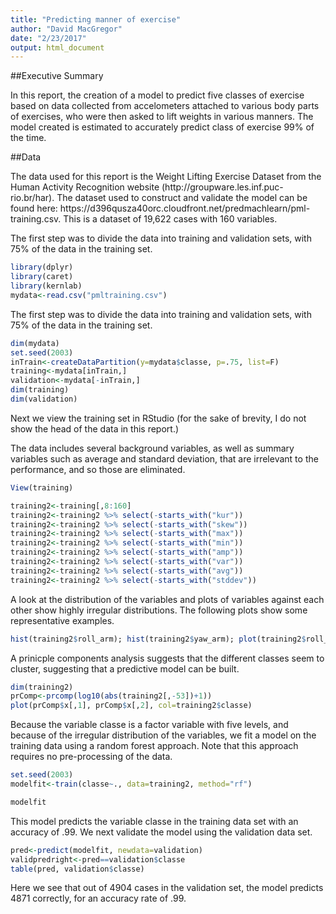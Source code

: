 ```yaml
---
title: "Predicting manner of exercise"
author: "David MacGregor"
date: "2/23/2017"
output: html_document
---
```

##Executive Summary

In this report, the creation of a model to predict five classes of exercise based on data collected from accelometers attached to various body parts of exercises, who were then asked to lift weights in various manners. The model created is estimated to accurately predict class of exercise 99% of the time.

##Data

The data used for this report is the Weight Lifting Exercise Dataset from the Human Activity Recognition website (http://groupware.les.inf.puc-rio.br/har). The dataset used to construct and validate the model can be found here: https://d396qusza40orc.cloudfront.net/predmachlearn/pml-training.csv. This is a dataset of 19,622 cases with 160 variables. 

The first step was to divide the data into training and validation sets, with 75% of the data in the training set.


```r
library(dplyr)
library(caret)
library(kernlab)
mydata<-read.csv("pmltraining.csv")
```

The first step was to divide the data into training and validation sets, with 75% of the data in the training set.
```r
dim(mydata)
set.seed(2003)
inTrain<-createDataPartition(y=mydata$classe, p=.75, list=F)
training<-mydata[inTrain,]
validation<-mydata[-inTrain,]
dim(training)
dim(validation)
```
Next we view the training set in RStudio (for the sake of brevity, I do not show the head of the data in this report.)

The data includes several background variables, as well as summary variables such as average and standard deviation, that are irrelevant to the performance, and so those are eliminated.
```r
View(training)

training2<-training[,8:160]
training2<-training2 %>% select(-starts_with("kur"))
training2<-training2 %>% select(-starts_with("skew"))
training2<-training2 %>% select(-starts_with("max"))
training2<-training2 %>% select(-starts_with("min"))
training2<-training2 %>% select(-starts_with("amp"))
training2<-training2 %>% select(-starts_with("var"))
training2<-training2 %>% select(-starts_with("avg"))
training2<-training2 %>% select(-starts_with("stddev"))
```

A look at the distribution of the variables and plots of variables against each other show highly irregular distributions. The following plots show some representative examples.

```r
hist(training2$roll_arm); hist(training2$yaw_arm); plot(training2$roll_arm, training2$yaw_arm)
```

A prinicple components analysis suggests that the different classes seem to cluster, suggesting that a predictive model can be built.

```r
dim(training2)
prComp<-prcomp(log10(abs(training2[,-53])+1))
plot(prComp$x[,1], prComp$x[,2], col=training2$classe)
```

Because the variable classe is a factor variable with five levels, and because of the irregular distribution of the variables, we fit a model on the training data using a random forest approach. Note that this approach requires no pre-processing of the data.
```r
set.seed(2003)
modelfit<-train(classe~., data=training2, method="rf")
```
```r
modelfit
```
This model predicts the variable classe in the training data set with an accuracy of .99. We next validate the model using the validation data set.
```r
pred<-predict(modelfit, newdata=validation)
validpredright<-pred==validation$classe
table(pred, validation$classe)

```
Here we see that out of 4904 cases in the validation set, the model predicts 4871 correctly, for an accuracy rate of .99.